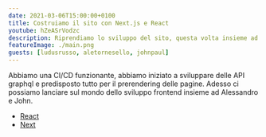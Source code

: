 ```yaml
---
date: 2021-03-06T15:00:00+0100
title: Costruiamo il sito con Next.js e React
youtube: hZeASrVodzc
description: Riprendiamo lo sviluppo del sito, questa volta insieme ad Alessandro e John nel mondo di React e Next.js
featureImage: ./main.png
guests: [ludusrusso, aletornesello, johnpaul]
---
```


Abbiamo una CI/CD funzionante, abbiamo iniziato a sviluppare delle API
graphql e predisposto tutto per il prerendering delle pagine.
Adesso ci possiamo lanciare sul mondo dello sviluppo frontend insieme ad
Alessandro e John.

- [React](https://it.reactjs.org/)
- [Next](https://nextjs.org/docs/api-routes/introduction)
